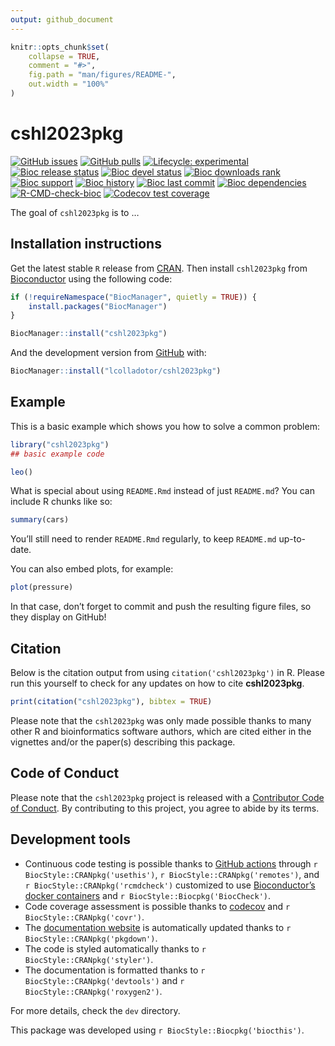```yaml
---
output: github_document
---
```


<!-- README.md is generated from README.Rmd. Please edit that file -->

```r
knitr::opts_chunk$set(
    collapse = TRUE,
    comment = "#>",
    fig.path = "man/figures/README-",
    out.width = "100%"
)
```

# cshl2023pkg

<!-- badges: start -->
[![GitHub issues](https://img.shields.io/github/issues/lcolladotor/cshl2023pkg)](https://github.com/lcolladotor/cshl2023pkg/issues)
[![GitHub pulls](https://img.shields.io/github/issues-pr/lcolladotor/cshl2023pkg)](https://github.com/lcolladotor/cshl2023pkg/pulls)
[![Lifecycle: experimental](https://img.shields.io/badge/lifecycle-experimental-orange.svg)](https://lifecycle.r-lib.org/articles/stages.html#experimental)
[![Bioc release status](http://www.bioconductor.org/shields/build/release/bioc/cshl2023pkg.svg)](https://bioconductor.org/checkResults/release/bioc-LATEST/cshl2023pkg)
[![Bioc devel status](http://www.bioconductor.org/shields/build/devel/bioc/cshl2023pkg.svg)](https://bioconductor.org/checkResults/devel/bioc-LATEST/cshl2023pkg)
[![Bioc downloads rank](https://bioconductor.org/shields/downloads/release/cshl2023pkg.svg)](http://bioconductor.org/packages/stats/bioc/cshl2023pkg/)
[![Bioc support](https://bioconductor.org/shields/posts/cshl2023pkg.svg)](https://support.bioconductor.org/tag/cshl2023pkg)
[![Bioc history](https://bioconductor.org/shields/years-in-bioc/cshl2023pkg.svg)](https://bioconductor.org/packages/release/bioc/html/cshl2023pkg.html#since)
[![Bioc last commit](https://bioconductor.org/shields/lastcommit/devel/bioc/cshl2023pkg.svg)](http://bioconductor.org/checkResults/devel/bioc-LATEST/cshl2023pkg/)
[![Bioc dependencies](https://bioconductor.org/shields/dependencies/release/cshl2023pkg.svg)](https://bioconductor.org/packages/release/bioc/html/cshl2023pkg.html#since)
[![R-CMD-check-bioc](https://github.com/lcolladotor/cshl2023pkg/actions/workflows/R-CMD-check-bioc.yaml/badge.svg)](https://github.com/lcolladotor/cshl2023pkg/actions/workflows/R-CMD-check-bioc.yaml)
[![Codecov test coverage](https://codecov.io/gh/lcolladotor/cshl2023pkg/branch/devel/graph/badge.svg)](https://app.codecov.io/gh/lcolladotor/cshl2023pkg?branch=devel)
<!-- badges: end -->

The goal of `cshl2023pkg` is to ...

## Installation instructions

Get the latest stable `R` release from [CRAN](http://cran.r-project.org/). Then install `cshl2023pkg` from [Bioconductor](http://bioconductor.org/) using the following code:

```r
if (!requireNamespace("BiocManager", quietly = TRUE)) {
    install.packages("BiocManager")
}

BiocManager::install("cshl2023pkg")
```

And the development version from [GitHub](https://github.com/lcolladotor/cshl2023pkg) with:

```r
BiocManager::install("lcolladotor/cshl2023pkg")
```
## Example

This is a basic example which shows you how to solve a common problem:

```r
library("cshl2023pkg")
## basic example code

leo()
```

What is special about using `README.Rmd` instead of just `README.md`? You can include R chunks like so:

```r
summary(cars)
```

You'll still need to render `README.Rmd` regularly, to keep `README.md` up-to-date.

You can also embed plots, for example:

```r
plot(pressure)
```

In that case, don't forget to commit and push the resulting figure files, so they display on GitHub!

## Citation

Below is the citation output from using `citation('cshl2023pkg')` in R. Please
run this yourself to check for any updates on how to cite __cshl2023pkg__.

```r
print(citation("cshl2023pkg"), bibtex = TRUE)
```

Please note that the `cshl2023pkg` was only made possible thanks to many other R and bioinformatics software authors, which are cited either in the vignettes and/or the paper(s) describing this package.

## Code of Conduct

Please note that the `cshl2023pkg` project is released with a [Contributor Code of Conduct](http://bioconductor.org/about/code-of-conduct/). By contributing to this project, you agree to abide by its terms.

## Development tools

* Continuous code testing is possible thanks to [GitHub actions](https://www.tidyverse.org/blog/2020/04/usethis-1-6-0/)  through `r BiocStyle::CRANpkg('usethis')`, `r BiocStyle::CRANpkg('remotes')`, and `r BiocStyle::CRANpkg('rcmdcheck')` customized to use [Bioconductor's docker containers](https://www.bioconductor.org/help/docker/) and `r BiocStyle::Biocpkg('BiocCheck')`.
* Code coverage assessment is possible thanks to [codecov](https://codecov.io/gh) and `r BiocStyle::CRANpkg('covr')`.
* The [documentation website](http://lcolladotor.github.io/cshl2023pkg) is automatically updated thanks to `r BiocStyle::CRANpkg('pkgdown')`.
* The code is styled automatically thanks to `r BiocStyle::CRANpkg('styler')`.
* The documentation is formatted thanks to `r BiocStyle::CRANpkg('devtools')` and `r BiocStyle::CRANpkg('roxygen2')`.

For more details, check the `dev` directory.

This package was developed using `r BiocStyle::Biocpkg('biocthis')`.


